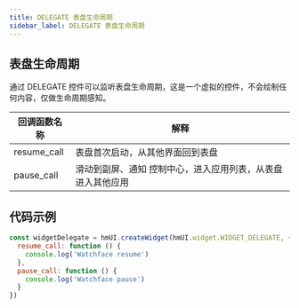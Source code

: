 ```yaml
---
title: DELEGATE 表盘生命周期
sidebar_label: DELEGATE 表盘生命周期
---
```


## 表盘生命周期

通过 DELEGATE 控件可以监听表盘生命周期，这是一个虚拟的控件，不会绘制任何内容，仅做生命周期感知。

| 回调函数名称 | 解释                                                      |
| ------------ | --------------------------------------------------------- |
| resume_call  | 表盘首次启动，从其他界面回到表盘                             |
| pause_call   | 滑动到副屏、通知 控制中心，进入应用列表，从表盘进入其他应用 |

## 代码示例

```js
const widgetDelegate = hmUI.createWidget(hmUI.widget.WIDGET_DELEGATE, {
  resume_call: function () {
    console.log('Watchface resume')
  },
  pause_call: function () {
    console.log('Watchface pause')
  }
})
```
